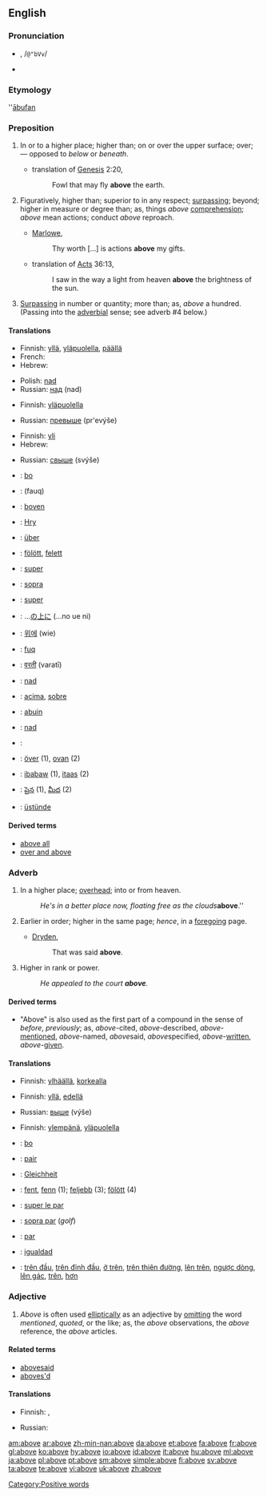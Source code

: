 {{wikipedia}}
==English==

{{rank|year|dear|high|297|above|received|read|together}}

===Pronunciation===
* {{IPAchar|ə-bŭv', /əˈbʌv/}}, /<tt>@"bVv</tt>/
*: {{IPAchar|[[Rhymes:English:-ʌv|Rhymes: -ʌv]]}}
* {{audio|en-us-above.ogg|Audio (US)}}

===Etymology===
{{OE.}} ''[[ābufan]]

===Preposition===
{{en-prep}}

# In or to a higher place; higher than; on or over the upper surface; over; — opposed to ''below'' or ''beneath''.
#* {{rfdate}} translation of [[w:Genesis|Genesis]] 2:20,
#*: Fowl that may fly '''above''' the earth.
# Figuratively, higher than; superior to in any respect; [[surpassing]]; beyond; higher in measure or degree than; as, things ''above'' [[comprehension]]; ''above'' mean actions; conduct ''above'' reproach.
#* {{rfdate}} [[w:Marlowe|Marlowe]],
#*: Thy worth […] is actions '''above''' my gifts.
#* {{rfdate}} translation of [[w:Acts|Acts]] 36:13,
#*: I saw in the way a light from heaven '''above''' the brightness of the sun.
# [[surpassing|Surpassing]] in number or quantity; more than; as, ''above'' a hundred. (Passing into the [[adverbial]] sense; see adverb #4 below.)

====Translations====
{{trans-top|in or to a higher place}}
* Finnish: [[yllä]], [[yläpuolella]], [[päällä]]
* French: {{t|fr|au-dessus de}}
* Hebrew: {{t|he|מעל|tr=me`&aacute;l|sc=Hebr}}
{{trans-mid}}
*Polish: [[nad]]
*Russian: [[над]] (nad)
{{trans-bottom}}

{{trans-top|superior to, surpassing}}
* Finnish: [[yläpuolella]]
{{trans-mid}}
*Russian: [[превыше]] (pr'evýše)
{{trans-bottom}}

{{trans-top|more}}
* Finnish: [[yli]]
* Hebrew: {{t|he|מעל|tr=me`&aacute;l|sc=Hebr}}
{{trans-mid}}
*Russian: [[свыше]] (svýše)
{{trans-bottom}}

{{checktrans-top}}
* {{ttbc|Afrikaans}}: [[bo]]
* {{ttbc|Arabic}}: {{ARchar|[[فوق]]}} (fauq)
* {{ttbc|Dutch}}: [[boven]]
* {{ttbc|Egyptian}}: [[Hry]]
* {{ttbc|German}}: [[über]]
* {{ttbc|Hungarian}}: [[fölött]], [[felett]]
* {{ttbc|Interlingua}}: [[super]]
* {{ttbc|Italian}}: [[sopra]]
* {{ttbc|Latin}}: [[super]]
{{trans-mid}}
* {{ttbc|Japanese}}: ...[[の]][[上に]] (...no ue ni)
* {{ttbc|Korean}}: [[위에]] (wie)
* {{ttbc|Maltese}}: [[fuq]]
* {{ttbc|Marathi}}: [[वरती]] (varatī)
* {{ttbc|Polish}}: [[nad]]
* {{ttbc|Portuguese}}: [[acima]], [[sobre#Portuguese|sobre]]
* {{ttbc|Scots}}: [[abuin]]
* {{ttbc|Slovene}}: [[nad]]
* {{ttbc|Spanish}}: {{t|es|sobre}}
* {{ttbc|Swedish}}: [[över]] (1), [[ovan]] (2)
* {{ttbc|Tagalog}}: [[ibabaw]] (1), [[itaas]] (2)
* {{ttbc|Telugu}}: [[పైన]] (1), [[మీద]] (2)
* {{ttbc|Turkish}}: [[üstünde]]
{{trans-bottom}}

====Derived terms====
* [[above all]]
* [[over and above]]

===Adverb===
{{en-adv|-}}

# In a higher place; [[overhead]]; into or from heaven.
#: ''He's in a better place now, floating free as the clouds '''''above'''.''
# Earlier in order; higher in the same page; ''hence'', in a [[foregoing]] page.
#* {{rfdate}} [[w:Dryden|Dryden]],
#*: That was said '''above'''.
# Higher in rank or power.
#: ''He appealed to the court '''above'''.''

====Derived terms====
* "Above" is also used as the first part of a compound in the sense of ''before'', ''previously''; as, ''above''-cited, ''above''-described, ''above''-[[mentioned]], ''above''-named, ''above''said, ''above''specified, ''above''-[[written]], ''above''-[[given]].

====Translations====
{{trans-top|in a higher place}}
* Finnish: [[ylhäällä]], [[korkealla]]
{{trans-mid}}
{{trans-bottom}}

{{trans-top|earlier in order}}
* Finnish: [[yllä]], [[edellä]]
{{trans-mid}}
* Russian: [[выше]] (výše)
{{trans-bottom}}

{{trans-top|higher in rank}}
* Finnish: [[ylempänä]], [[yläpuolella]]
{{trans-mid}}
{{trans-bottom}}

{{checktrans-top}}
* {{ttbc|Afrikaans}}: [[bo]]
* {{ttbc|French}}: [[pair]]
* {{ttbc|German}}: [[Gleichheit]] {{f}}
* {{ttbc|Hungarian}}: [[fent]], [[fenn]] (1); [[feljebb]] (3); [[fölött]] (4)
* {{ttbc|Interlingua}}: [[super le par]]
{{trans-mid}}
* {{ttbc|Italian}}: [[sopra par]] (''golf'')
* {{ttbc|Portuguese}}: [[par]]
* {{ttbc|Spanish}}: [[igualdad]]
* {{ttbc|Vietnamese}}: [[trên đầu]], [[trên đỉnh đầu]], [[ở trên]], [[trên thiên đường]], [[lên trên]], [[ngược dòng]], [[lên gác]], [[trên]], [[hơn]]
{{trans-bottom}}

===Adjective===
{{en-adj|-}}

# ''Above'' is often used [[elliptical]]ly as an adjective by [[omit]]ting the word ''mentioned'', ''quoted'', or the like; as, the ''above'' observations, the ''above'' reference, the ''above'' articles.

====Related terms====
*[[abovesaid]]
*[[aboves'd]]

====Translations====
{{trans-top|above-mentioned}}
*Finnish: {{t|fi|yllämainittu}}, {{t|fi|edellämainittu}}
{{trans-mid}}
* Russian: {{t|ru|вышеупомянутый|tr=vyšeupom'ánutyj}}
{{trans-bottom}}

[[Category:Positive words]]

[[am:above]]
[[ar:above]]
[[zh-min-nan:above]]
[[da:above]]
[[et:above]]
[[fa:above]]
[[fr:above]]
[[gl:above]]
[[ko:above]]
[[hy:above]]
[[io:above]]
[[id:above]]
[[it:above]]
[[hu:above]]
[[ml:above]]
[[ja:above]]
[[pl:above]]
[[pt:above]]
[[sm:above]]
[[simple:above]]
[[fi:above]]
[[sv:above]]
[[ta:above]]
[[te:above]]
[[vi:above]]
[[uk:above]]
[[zh:above]]